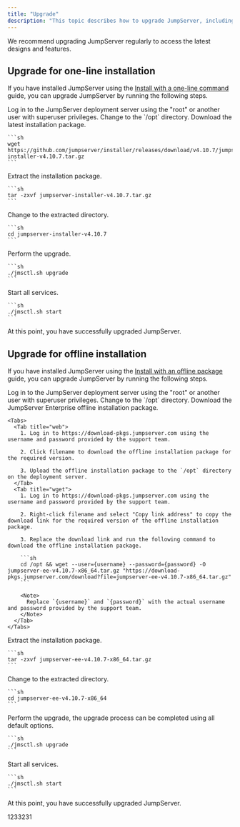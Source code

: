 ```yaml
---
title: "Upgrade"
description: "This topic describes how to upgrade JumpServer, including both the open-source and enterprise editions."
---
```


<Note>
  We recommend upgrading JumpServer regularly to access the latest designs and features.
</Note>

## Upgrade for one-line installation

If you have installed JumpServer using the [Install with a one-line command](/docs/installation#install-with-a-one-line-command) guide, you can upgrade JumpServer by running the following steps.

<Steps>
  <Step>
    Log in to the JumpServer deployment server using the "root" or another user with superuser privileges.
  </Step>
  <Step>
    Change to the `/opt` directory.
  </Step>
  <Step>
    Download the latest installation package.

    ```sh
    wget https://github.com/jumpserver/installer/releases/download/v4.10.7/jumpserver-installer-v4.10.7.tar.gz
    ```
  </Step>
  <Step>
    Extract the installation package.

    ```sh
    tar -zxvf jumpserver-installer-v4.10.7.tar.gz
    ```
  </Step>
  <Step>
    Change to the extracted directory.

    ```sh
    cd jumpserver-installer-v4.10.7
    ```
  </Step>
  <Step>
    Perform the upgrade.

    ```sh
    ./jmsctl.sh upgrade
    ```
  </Step>
  <Step>
    Start all services.

    ```sh
    ./jmsctl.sh start
    ```
  </Step>
  <Step>
    At this point, you have successfully upgraded JumpServer.
  </Step>
</Steps>

## Upgrade for offline installation

If you have installed JumpServer using the [Install with an offline package](/docs/installation#install-with-an-offline-package) guide, you can upgrade JumpServer by running the following steps.

<Steps>
  <Step>
    Log in to the JumpServer deployment server using the "root" or another user with superuser privileges.
  </Step>
  <Step>
    Change to the `/opt` directory.
  </Step>
  <Step>
    Download the JumpServer Enterprise offline installation package.

    <Tabs>  
      <Tab title="web">
        1. Log in to https://download-pkgs.jumpserver.com using the username and password provided by the support team.

        2. Click filename to download the offline installation package for the required version.

        3. Upload the offline installation package to the `/opt` directory on the deployment server.
      </Tab>
      <Tab title="wget">
        1. Log in to https://download-pkgs.jumpserver.com using the username and password provided by the support team.

        2. Right-click filename and select "Copy link address" to copy the download link for the required version of the offline installation package.

        3. Replace the download link and run the following command to download the offline installation package.

        ```sh
        cd /opt && wget --user={username} --password={password} -O jumpserver-ee-v4.10.7-x86_64.tar.gz "https://download-pkgs.jumpserver.com/download?file=jumpserver-ee-v4.10.7-x86_64.tar.gz"
        ```

        <Note>
          Replace `{username}` and `{password}` with the actual username and password provided by the support team.
        </Note>
      </Tab>
    </Tabs>
  </Step>
  <Step>
    Extract the installation package.

    ```sh
    tar -zxvf jumpserver-ee-v4.10.7-x86_64.tar.gz
    ```
  </Step>
  <Step>
    Change to the extracted directory.

    ```sh
    cd jumpserver-ee-v4.10.7-x86_64
    ```
  </Step>
  <Step>
    Perform the upgrade, the upgrade process can be completed using all default options.

    ```sh
    ./jmsctl.sh upgrade
    ```
  </Step>
  <Step>
    Start all services.

    ```sh
    ./jmsctl.sh start
    ```
  </Step>
  <Step>
    At this point, you have successfully upgraded JumpServer.
  </Step>
</Steps>

1233231